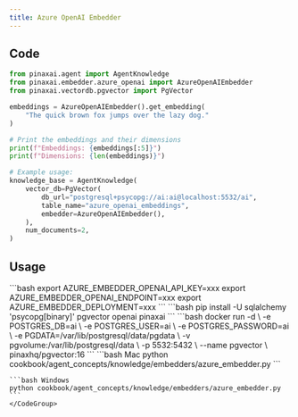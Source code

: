 ```yaml
---
title: Azure OpenAI Embedder
---
```


## Code

```python
from pinaxai.agent import AgentKnowledge
from pinaxai.embedder.azure_openai import AzureOpenAIEmbedder
from pinaxai.vectordb.pgvector import PgVector

embeddings = AzureOpenAIEmbedder().get_embedding(
    "The quick brown fox jumps over the lazy dog."
)

# Print the embeddings and their dimensions
print(f"Embeddings: {embeddings[:5]}")
print(f"Dimensions: {len(embeddings)}")

# Example usage:
knowledge_base = AgentKnowledge(
    vector_db=PgVector(
        db_url="postgresql+psycopg://ai:ai@localhost:5532/ai",
        table_name="azure_openai_embeddings",
        embedder=AzureOpenAIEmbedder(),
    ),
    num_documents=2,
)
```

## Usage

<Steps>
  <Snippet file="create-venv-step.mdx" />

  <Step title="Set your API key">
    ```bash
    export AZURE_EMBEDDER_OPENAI_API_KEY=xxx
    export AZURE_EMBEDDER_OPENAI_ENDPOINT=xxx
    export AZURE_EMBEDDER_DEPLOYMENT=xxx
    ```
  </Step>

  <Step title="Install libraries">
    ```bash
    pip install -U sqlalchemy 'psycopg[binary]' pgvector openai pinaxai
    ```
  </Step>

  <Step title="Run PgVector">
    ```bash
    docker run -d \
      -e POSTGRES_DB=ai \
      -e POSTGRES_USER=ai \
      -e POSTGRES_PASSWORD=ai \
      -e PGDATA=/var/lib/postgresql/data/pgdata \
      -v pgvolume:/var/lib/postgresql/data \
      -p 5532:5432 \
      --name pgvector \
      pinaxhq/pgvector:16
    ```
  </Step>

  <Step title="Run Agent">
    <CodeGroup>
    ```bash Mac
    python cookbook/agent_concepts/knowledge/embedders/azure_embedder.py
    ```

    ```bash Windows
    python cookbook/agent_concepts/knowledge/embedders/azure_embedder.py
    ```
    </CodeGroup>
  </Step>
</Steps>